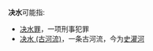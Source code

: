 '''决水'''可能指:
*[[决水罪|决水罪]]，一项刑事犯罪
*[[决水_(古河流)|决水 (古河流)]]，一条古河流，今为[[史灌河|史灌河]]
{{disambig|Cat=二字中國相關消歧義}}